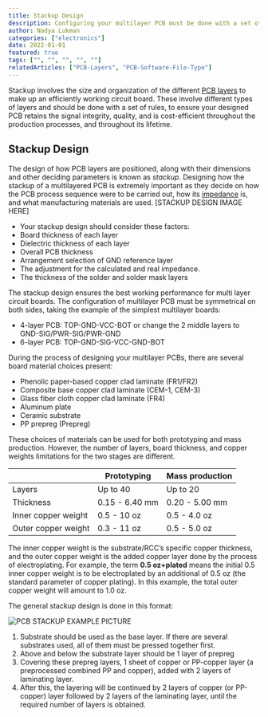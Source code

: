 ---
title: Stackup Design
description: Configuring your multilayer PCB must be done with a set of rules for the best performance.
author: Nadya Lukman
categories: ["electronics"]
date: 2022-01-01
featured: true
tags: ["", "", "", "", ""]
relatedArticles: ["PCB-Layers", "PCB-Software-File-Type"]
---

Stackup involves the size and organization of the different [PCB layers](/articles/PCB-Layers/) to make up an efficiently working circuit board. These involve different types of layers and should be done with a set of rules, to ensure your designed PCB retains the signal integrity, quality, and is cost-efficient throughout the production processes, and throughout its lifetime.

## Stackup Design

The design of how PCB layers are positioned, along with their dimensions and other deciding parameters is known as *stackup*. Designing how the stackup of a multilayered PCB is extremely important as they decide on how the PCB process sequence were to be carried out, how its [impedance](/articles/Impedance/) is, and what manufacturing materials are used.
[STACKUP DESIGN IMAGE HERE]

- Your stackup design should consider these factors:
- Board thickness of each layer
- Dielectric thickness of each layer
- Overall PCB thickness
- Arrangement selection of GND reference layer
- The adjustment for the calculated and real impedance.
- The thickness of the solder and solder mask layers

The stackup design ensures the best working performance for multi layer circuit boards. The configuration of multilayer PCB must be symmetrical on both sides, taking the example of the simplest multilayer boards:

- 4-layer PCB: TOP-GND-VCC-BOT or change the 2 middle layers to GND-SIG/PWR-SIG/PWR-GND
- 6-layer PCB: TOP-GND-SIG-VCC-GND-BOT

During the process of designing your multilayer PCBs, there are several board material choices present:

- Phenolic paper-based copper clad laminate (FR1/FR2)
- Composite base copper clad laminate (CEM-1, CEM-3)
- Glass fiber cloth copper clad laminate (FR4)
- Aluminum plate
- Ceramic substrate
- PP prepreg (Prepreg)

These choices of materials can be used for both prototyping and mass production. However, the number of layers, board thickness, and copper weights limitations for the two stages are different.

|                     | Prototyping    | Mass production |
| ------------------- | -------------- | --------------- |
| Layers              | Up to 40       | Up to 20        |
| Thickness           | 0.15 - 6.40 mm | 0.20 - 5.00 mm  |
| Inner copper weight | 0.5 - 10 oz    | 0.5 - 4.0 oz    |
| Outer copper weight | 0.3 - 11 oz    | 0.5 - 5.0 oz    |

The inner copper weight is the substrate/RCC’s specific copper thickness, and the outer copper weight is the added copper layer done by the process of electroplating. For example, the term **0.5 oz+plated** means the initial 0.5 inner copper weight is to be electroplated by an additional of 0.5 oz (the standard parameter of copper plating). In this example, the total outer copper weight will amount to 1.0 oz.

The general stackup design is done in this format:

![PCB STACKUP EXAMPLE PICTURE](/images/stackup.png)

1. Substrate should be used as the base layer. If there are several substrates used, all of them must be pressed together first.
2. Above and below the substrate layer should be 1 layer of prepreg
3. Covering these prepreg layers, 1 sheet of copper or PP-copper layer (a preprocessed combined PP and copper), added with 2 layers of laminating layer.
4. After this, the layering will be continued by 2 layers of copper (or PP-copper) layer followed by 2 layers of the laminating layer, until the required number of layers is obtained.
